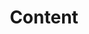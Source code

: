 ---
title: Content
description: 'Welcome to Yasmina integration. Pioneering embedded insurance in Saudi Arabia  and the region by offering seamless coverage, delivered at the perfect moment to protect your customers.'
icon: 'file-lines'
---